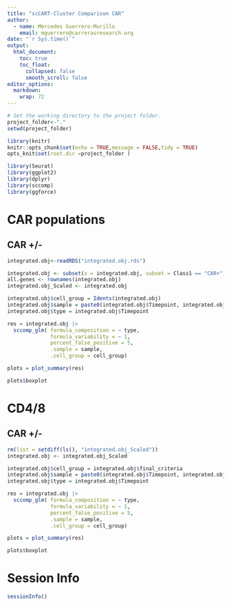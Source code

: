```yaml
---
title: "scCART-Cluster Comparison CAR"
author:
  - name: Mercedes Guerrero-Murillo
    email: mguerrero@carrerasresearch.org
date: "`r Sys.time()`"
output:
  html_document:
    toc: true
    toc_float:
      collapsed: false
      smooth_scroll: false
editor_options: 
  markdown: 
    wrap: 72
---
```


```r
# Set the working directory to the project folder. 
project_folder<-"."
setwd(project_folder)
```

```r
library(knitr)
knitr::opts_chunk$set(echo = TRUE,message = FALSE,tidy = TRUE)
opts_knit$set(root.dir =project_folder )
```

```r
library(Seurat)
library(ggplot2)
library(dplyr)
library(sccomp)
library(ggforce)
```

# CAR populations

## CAR +/-


```r
integrated.obj<-readRDS("integrated.obj.rds")

integrated.obj <- subset(x = integrated.obj, subset = Class1 == "CAR+")
all.genes <- rownames(integrated.obj)
integrated.obj_Scaled <- integrated.obj

integrated.obj$cell_group = Idents(integrated.obj)
integrated.obj$sample = paste0(integrated.obj$Timepoint, integrated.obj$Patient_id)
integrated.obj$type = integrated.obj$Timepoint

res = integrated.obj |> 
  sccomp_glm( formula_composition = ~ type, 
              formula_variability = ~ 1, 
              percent_false_positive = 5, 
              .sample = sample, 
              .cell_group = cell_group)

plots = plot_summary(res) 

plots$boxplot

```

# CD4/8

## CAR +/-

```r
rm(list = setdiff(ls(), "integrated.obj_Scaled"))
integrated.obj <- integrated.obj_Scaled

integrated.obj$cell_group = integrated.obj$final_criteria
integrated.obj$sample = paste0(integrated.obj$Timepoint, integrated.obj$Patient_id)
integrated.obj$type = integrated.obj$Timepoint

res = integrated.obj |> 
  sccomp_glm( formula_composition = ~ type, 
              formula_variability = ~ 1, 
              percent_false_positive = 5, 
              .sample = sample, 
              .cell_group = cell_group)

plots = plot_summary(res) 

plots$boxplot

```

# Session Info

```r
sessionInfo()
```

